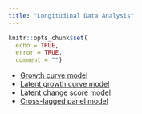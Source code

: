 ```yaml
---
title: "Longitudinal Data Analysis"
---
```


```r
knitr::opts_chunk$set(
  echo = TRUE,
  error = TRUE,
  comment = "")
```

- [Growth curve model](hlm.html#gcm)
- [Latent growth curve model](sem.html#lgcm)
- [Latent change score model](sem.html#lcsm)
- [Cross-lagged panel model](sem.html#clpm)
